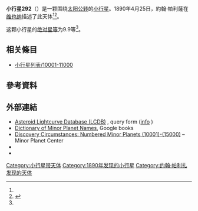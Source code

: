{{Infobox planet
 | minorplanet     = yes
 | name            = 292 Ludovica
 | background      = #D6D6D6
 | image = 
 | image_size      = 
 | caption         =
 | discovery_ref   =  <ref name="MPC-object" />
 | discoverer      = [[約翰·帕利薩|約翰·帕利薩]]
 | discovery_site  = [[维也纳|维也纳]]
 | discovered      = 1890年4月25日
 | mpc_name        = 292 Ludovica
 | alt_names       = 292 Ludovica
 | pronounced      = 
 | named_after     = <ref name="MPC-object" />
 | mp_category     = [[主帶小行星|主帶小行星]] <ref name="MPC-object" /><ref name="jpldata" />
 | orbit_ref       = <ref name="a">[http://ssd.jpl.nasa.gov/sbdb.cgi?sstr=292 292] {{Wayback|url=http://ssd.jpl.nasa.gov/sbdb.cgi?sstr=292 |date=20200904054238 }}，小行星數據庫瀏覽器（JPL Small-Body Database Browser）－[[美国国家航空航天局|美国国家航空航天局]]喷气推进实验室</ref>
 | epoch           = 2018-03-23.0（[[儒略日|JD]] 2458200.5）
 | uncertainty     = 0
 | observation_arc = 
 | aphelion = {{convert|2.616|AU|km|3|abbr=on|lk=out}}
 | perihelion      = {{convert|2.4419638|AU|km|3|abbr=on}}
 | semimajor       = 2.5290433
 | eccentricity    = 0.0344318
 | period          = 4.02[[儒略年|yr]]
 | mean_anomaly    = 174.33598[[度|°]]
 | mean_motion     = {{Deg2DMS|0.24505830|sup=ms}} / day
 | inclination     = 14.89774
 | asc_node        = 43.53129°
 | arg_peri        = 286.46331
 | mean_diameter   = 
 | rotation        = 
 | albedo          =
 | spectral_type   =
 | abs_magnitude   = 9.9<ref name="jpldata" />
}}
'''小行星292'''（{{lang-en|292 Ludovica}}）是一颗围绕[[太阳|太阳]][[公转|公转]]的[[小行星|小行星]]。1890年4月25日，約翰·帕利薩在[[维也纳|维也纳]]描述了此天体<ref name="a" /><ref>{{cite news|title=小行星列表|url=http://cfa-www.harvard.edu/iau/lists/NumberedMPs.txt|accessdate=2018-10-19|newspaper=哈佛大学|archive-date=2008-05-17|archive-url=https://web.archive.org/web/20080517010638/http://cfa-www.harvard.edu/iau/lists/NumberedMPs.txt|dead-url=no}}</ref>。

这颗小行星的[[绝对星等|绝对星等]]为9.9等<ref name="a" />。

== 相关條目 ==
*[[小行星列表/10001-11000|小行星列表/10001-11000]]

== 參考資料 ==
{{reflist|refs=

<ref name="jpldata">{{cite web
 |type         = 2018-01-26 last obs.
 |title        = JPL Small-Body Database Browser:292 Ludovica-292 Ludovica
 |url          = https://ssd.jpl.nasa.gov/sbdb.cgi?sstr=292
 |publisher    = [[Jet_Propulsion_Laboratory|Jet Propulsion Laboratory]]
 |accessdate   = 28 March 2018
 |archive-date = 2020-09-04
 |archive-url  = https://web.archive.org/web/20200904054238/https://ssd.jpl.nasa.gov/sbdb.cgi?sstr=292
 |dead-url     = no
}}</ref>

<ref name="MPC-object">{{cite web
  |title      = 292 Ludovica
  |work      = Minor Planet Center
  |url      = https://www.minorplanetcenter.net/db_search/show_object?object_id=292
  |accessdate      = 28 March 2018
  |archive-date      = 2016-03-04
  |archive-url      = https://web.archive.org/web/20160304114458/http://www.minorplanetcenter.net/db_search/show_object?object_id=292
  |dead-url      = no
  }}</ref>

}}

==  外部連結 ==
* [http://www.minorplanet.info/PHP/lcdbsummaryquery.php Asteroid Lightcurve Database (LCDB)] {{Wayback|url=http://www.minorplanet.info/PHP/lcdbsummaryquery.php |date=20171210173955 }}, query form ([http://www.minorplanet.info/lightcurvedatabase.html info] {{Wayback|url=http://www.minorplanet.info/lightcurvedatabase.html |date=20171216050541 }})
* [https://books.google.com/books?id=aeAg1X7afOoC&pg Dictionary of Minor Planet Names], Google books
* [http://www.minorplanetcenter.net/iau/lists/NumberedMPs010001.html Discovery Circumstances: Numbered Minor Planets (10001)-(15000)] {{Wayback|url=http://www.minorplanetcenter.net/iau/lists/NumberedMPs010001.html |date=20180612162317 }} – Minor Planet Center
* {{AstDys|292}}
* {{JPL small body}}

{{Minor Planet Number|[[小行星291|小行星291]]|[[小行星293|小行星293]]}}
{{小天体}}

[[Category:小行星带天体|Category:小行星带天体]]
[[Category:1890年发现的小行星|Category:1890年发现的小行星]]
[[Category:约翰·帕利扎发现的天体|Category:约翰·帕利扎发现的天体]]